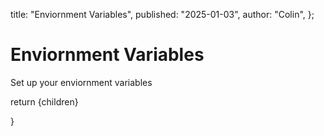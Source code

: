   title: "Enviornment Variables",
  published: "2025-01-03",
  author: "Colin",
};

 
# Enviornment Variables

Set up your enviornment variables

  return <MdxLayout>{children}</MdxLayout>

}
